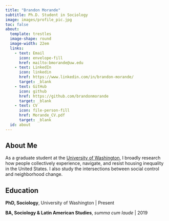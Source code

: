```yaml
---
title: "Brandon Morande"
subtitle: Ph.D. Student in Sociology
image: images/profile_pic.jpg
toc: false
about:
  template: trestles
  image-shape: round
  image-width: 22em
  links:
    - text: Email
      icon: envelope-fill
      href: mailto:bmorande@uw.edu
    - text: LinkedIn
      icon: linkedin
      href: https://www.linkedin.com/in/brandon-morande/
      target: _blank
    - text: GitHub
      icon: github 
      href: https://github.com/brandonmorande
      target: _blank
    - text: CV
      icon: file-person-fill
      href: Morande_CV.pdf
      target: _blank
  id: about
---
```


::: {#about}

## About Me

As a graduate student at the [University of Washington](https://soc.washington.edu/people/brandon-morande){target="_blank"}, I broadly research how people collectively experience, navigate, and resist housing inequality in the United States. I also study the intersections between social control and neighborhood change.

## Education

**PhD, Sociology**, University of Washington \| Present

**BA, Sociology & Latin American Studies**, *summa cum laude* \| 2019

:::